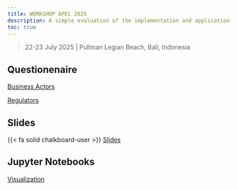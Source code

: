 ```yaml
---
title: WORKSHOP APEC 2025
description: A simple evaluation of the implementation and application of food safetyn requirements for MSMEs and street food businesses in the APEC region.
toc: true
---
```


> 22-23 July 2025 | Pullman Legian Beach, Bali, Indonesia

## Questionenaire

[Business Actors](questioner/QUESTIONNAIRE OF FOOD SAFETY ACTORS_ SCSC_102_2024T.pdf)

[Regulators](questioner/QUESTIONNAIRE OF FOOD SAFETY ACTORS_ SCSC_102_2024T.pdf)

## Slides

{{< fa solid chalkboard-user >}} [Slides](questioner/QUESTIONNAIRE OF FOOD SAFETY ACTORS_ SCSC_102_2024T.pdf)

## Jupyter Notebooks

[Visualization](https://github.com/derisiswara/apec-2025/visualization.ipynb)


